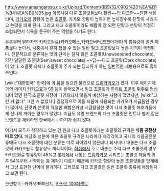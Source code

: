 http://www.ansangarosu.co.kr/Upload/Content/BBS/52/0902%20%EA%B1%B4%EA%B0%95.jpg
이름처럼 다른 초콜릿들보다 훨씬~~[[반 다크홈|딥 다크한]]~~진한 색을 띄며, [[카카오]]의 함량이 높은 [[초콜릿]]. 카카오 함량이 높아지면 높아질수록 단맛이 사라지고 쓴맛을 띄게 된다. 그리고 다크 초콜릿이라도 배합이 잘 되면 단맛과 쓴맛이 적절히 조합되면서 식욕을 돋구어 주는 역할을 하기도 한다.

본론부터 말하자면 카카오원료(카카오메스,카카오버터,코코아가루)의 함유량이 일반 제품보다 높아서, 시중에서 흔히 접할 수 있는 일반 밀크 초콜릿보다 높은 가격이 책정된다. 전문적으로 분류하는 맛의 단계는 달지 않은 초콜릿(Unsweetened chocolate), 약간 달달한 초콜릿(Semisweet chocolate),~~딥~~다크 초콜릿(Dark chocolate)이 있다. 초콜릿 자체나 초콜릿이 주가 되는 당과류가 아닌 일반적인 제빵용으로도 많이 쓰인다.

[wiki:"대한민국" 한국]에 이 붐을 일으킨 물건으로 [[드림카카오]]가 있다. 이후 메이지제과의 [[메이지 카카오효과 99]] 등이 들어오면서 밀크 초콜릿과 [[화이트 초콜릿]] 위주로 형성되어 있던 한국 초콜릿 시장이 다양화되지 않을까 예상하는 사람이 많았지만, [wiki:"그런 거 없다" 그런 거 없었다.] 결정적으로 이들 제품에 사용되는 카카오가 저급품인 경우가 많아서, 단맛과 쓴맛의 적절한 배합은커녕 시큼털털한 맛이 나서 초콜릿 애호가들에게 신나게 까이는 경우가 많았다. 지금도 유명 브랜드의 다크 초콜릿은 린트나 벵키 같은 브랜드를 제외하면 한국에서 구하기가 쉽지 않다.

여기서 모두가 착각하고 있는 건 원래 다크 초콜릿이라는 초콜릿의 규격은 '''식품 공전상 따로 없다.''' 애당초 성분에 따른 초콜릿 규격은 나라마다 제각각이고 국내의 식품공전분류에도 다크 초콜릿에 대한 분류는 따로 되어있지 않은데다 회사마다 내놓는 다크 초콜릿의 카카오원료 함유량도 제각각이다. [[허쉬]]에서 주로 내놓는 주력 다크 초콜릿의 경우 카카오원료 함유량이 45%고 [[롯데]]에서 내놓는 [[드림카카오]] 시리즈는 초콜릿 제품의 경우 54%부터 시작하는 등 제각기 다르기 때문에 카카오 함량이 높은 초콜릿들을 업계에서 그냥 표현한 단어에 불과하다. 그러므로 다크 초콜릿은 일반 초콜릿 종류에 해당된다고 보면 된다.

관련항목 : 카카오99퍼센트, [[카카오 100퍼센트]]
